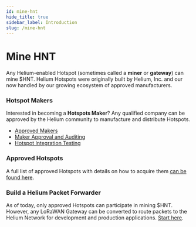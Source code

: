 ```yaml
---
id: mine-hnt
hide_title: true
sidebar_label: Introduction
slug: /mine-hnt
---
```



# Mine HNT

Any Helium-enabled Hotspot (sometimes called a **miner** or **gateway**) can mine $HNT. Helium Hotspots were originally built by Helium, Inc. and our now handled by our growing ecosystem of approved manufacturers.

### Hotspot Makers 

Interested in becoming a **Hotspots Maker**? Any qualified company can be approved by the Helium community to manufacture and distribute Hotspots. 

* [Approved Makers](/mine-hnt/hotspot-makers/approved-makers)
* [Maker Approval and Auditing](/mine-hnt/hotspot-makers/maker-approval-auditing)
* [Hotspot Integration Testing](/mine-hnt/hotspot-makers/hotspot-integration-testing)

### Approved Hotspots 

A full list of approved Hotspots with details on how to acquire them [can be found here](https://www.helium.com/mine).

### Build a Helium Packet Forwarder

As of today, only approved Hotspots can participate in mining $HNT. However, any LoRaWAN Gateway can be converted to route packets to the Helium Network for development and production applications. [Start here](/mine-hnt/build-a-packet-forwarder).